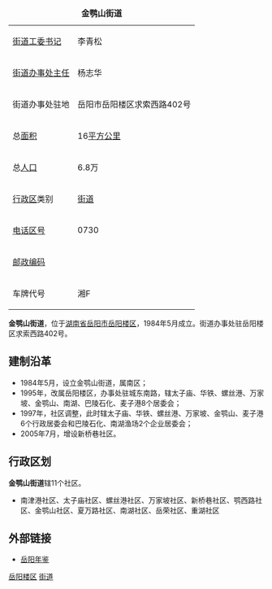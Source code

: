 {| border="1" cellpadding="4" cellspacing="0" align="right" width="280" style="margin: 0 0 1em 1em; background: #ffffff; border: 1px #aaaaaa solid; border-collapse: collapse; font-size: 90%;"
|-----
|+'''金鹗山街道'''
|-----
|[[街道工委书记|街道工委书记]]||李青松
|-----
|[[街道办事处主任|街道办事处主任]]||杨志华
|-----
| 街道办事处驻地 || 岳阳市岳阳楼区求索西路402号
|-----
| 总[[面积|面积]]
| 16[[平方公里|平方公里]]              
|-----
| 总[[人口|人口]]
| 6.8万
|-----
| [[中国行政区|行政区]]类别 || [[街道|街道]]
|-----
| [[电话区号|电话区号]]
| 0730
|-----
|[[邮政编码|邮政编码]] || 
|-----
|车牌代号|| 湘F
|}

'''金鹗山街道'''，位于[[湖南省|湖南省]][[岳阳市|岳阳市]][[岳阳楼区|岳阳楼区]]，1984年5月成立。街道办事处驻岳阳楼区求索西路402号。

==建制沿革==
*1984年5月，设立金鹗山街道，属南区；
*1995年，改属岳阳楼区，办事处驻城东南路，辖太子庙、华铁、螺丝港、万家坡、金鹗山、南湖、巴陵石化、麦子港8个居委会；
*1997年，社区调整，此时辖太子庙、华铁、螺丝港、万家坡、金鹗山、麦子港6个行政居委会和巴陵石化、南湖渔场2个企业居委会；
*2005年7月，增设新桥巷社区。

==行政区划==
'''金鹗山街道'''辖11个社区。
*南津港社区、太子庙社区、螺丝港社区、万家坡社区、新桥巷社区、鹗西路社区、金鹗山社区、夏万路社区、南湖社区、岳荣社区、重湖社区

==外部链接==
*[http://www.yysqw.gov.cn/Html/10/5/36/0/0508968.html 岳阳年鉴]{{dead link|date=2018年4月 |bot=InternetArchiveBot |fix-attempted=yes }}


{{湖南小作品}}
{{岳阳市岳阳楼区行政区划}}

[[Category:岳阳街道_(行政区划)|岳阳楼区]]
[[Category:岳阳楼区行政区划|街道]]